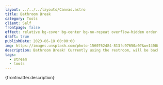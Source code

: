 ```yaml
---
layout: ../../../layouts/Canvas.astro
title: Bathroom Break
category: Tools
client: Self
frontpage: false
effect: relative bg-cover bg-center bg-no-repeat overflow-hidden order-1 h-full
draft: true
publishDate: 2023-06-18 00:00:00
img: https://images.unsplash.com/photo-1560762484-813fc97650a0?&w=1400&h=700&q=75
description: Bathroom Break! Currently using the restroom, will be back soon :D
tags:
  - stream
  - tools
---
```



<MangaCharacter
  npc="protag"
	className="absolute bottom-0 right-0  animate-pulse scale-[2]"
/>

<TypeWriter characterName="Protag">
{frontmatter.description}
</TypeWriter>
